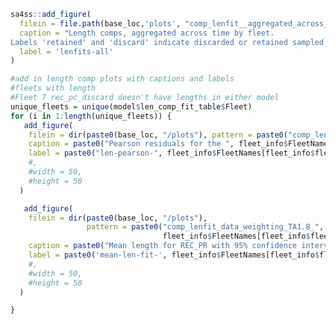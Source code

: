 
<!-- ======================================================================= -->
<!-- ********************** Fit to the Length Data ************************* --> 
<!-- ======================================================================= -->

\FloatBarrier 

```r
sa4ss::add_figure(
  filein = file.path(base_loc,'plots', "comp_lenfit__aggregated_across_time.png"),
  caption = "Length comps, aggregated across time by fleet.
Labels 'retained' and 'discard' indicate discarded or retained sampled for each fleet. Panels without this designation represent the whole catch",
  label = 'lenfits-all'
)
```

\FloatBarrier



```r
#add in length comp plots with captions and labels
#fleets with length
#Fleet 7 rec_pc_discard doesn't have lengths in either model
unique_fleets = unique(model$len_comp_fit_table$Fleet)
for (i in 1:length(unique_fleets)) {
   add_figure(
    filein = dir(paste0(base_loc, "/plots"), pattern = paste0("comp_lenfit_residsflt", unique_fleets[i],"mkt*"), full.names = TRUE)[1],
    caption = paste0("Pearson residuals for the ", fleet_info$FleetNames_parsed[fleet_info$fleet_ID==unique_fleets[i]], ". Closed bubbles are positive residuals (observed > expected) and open bubbles are negative residuals (observed < expected)"),
    label = paste0("len-pearson-", fleet_info$FleetNames[fleet_info$fleet_ID==unique_fleets[i]])
    #,
    #width = 50,
    #height = 50
  )

   add_figure(
    filein = dir(paste0(base_loc, "/plots"), 
                 pattern = paste0("comp_lenfit_data_weighting_TA1.8_",
                                  fleet_info$FleetNames[fleet_info$fleet_ID==unique_fleets[i]], ".png$"), full.names = TRUE),
    caption = paste0("Mean length for REC_PR with 95% confidence intervals based on current samples sizes. Francis data weighting method TA1.8: thinner intervals (with capped ends) show result of further adjusting sample sizes based on suggested multiplier (with 95% interval) for length data from the ",fleet_info$FleetNames_parsed[fleet_info$fleet_ID==unique_fleets[i]]),
    label = paste0('mean-len-fit-', fleet_info$FleetNames[fleet_info$fleet_ID==unique_fleets[i]])
    #,
    #width = 50,
    #height = 50
  )

}
```



\FloatBarrier

